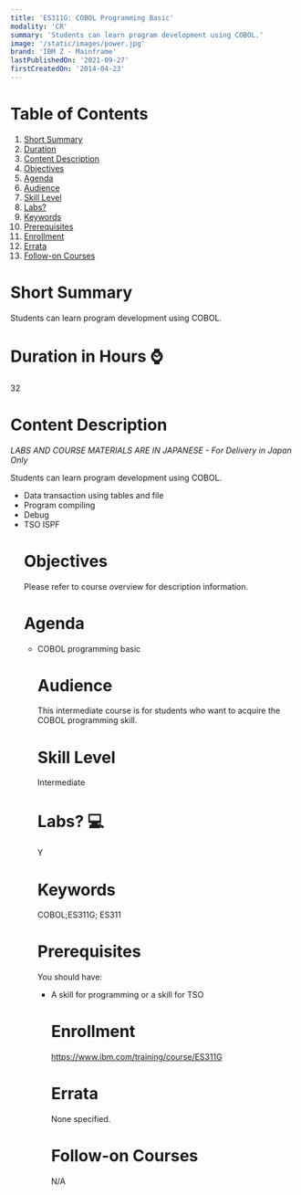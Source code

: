 ```yaml
---
title: 'ES311G: COBOL Programming Basic'
modality: 'CR'
summary: 'Students can learn program development using COBOL.'
image: '/static/images/power.jpg'
brand: 'IBM Z - Mainframe'
lastPublishedOn: '2021-09-27'
firstCreatedOn: '2014-04-23'
---
```

# Table of Contents
1.  [Short Summary](#short-summary)
2.  [Duration](#duration-in-hours-)
3.  [Content Description](#content-description)
4.  [Objectives](#objectives)
5.  [Agenda](#agenda)
6.  [Audience](#audience)
7.  [Skill Level](#skill-level)
8.  [Labs?](#labs-)
9.  [Keywords](#keywords)
10. [Prerequisites](#prerequisites)
11. [Enrollment](#enrollment)
12. [Errata](#errata)
13. [Follow-on Courses](#follow-on-courses)

# Short Summary
Students can learn program development using COBOL.

# Duration in Hours ⌚
32

# Content Description
<p><em>LABS AND COURSE MATERIALS ARE IN JAPANESE - For Delivery in Japan Only</em></p>

<p>Students can learn program development using COBOL.</p>

<ul />
	<li />Data transaction using tables and file
	<li />Program compiling
	<li />Debug
	<li />TSO ISPF


# Objectives
<p>Please refer to course overview for description information.</p>

# Agenda
<ul /><li />COBOL programming basic

# Audience
<p>This intermediate course is for students who want to acquire the COBOL programming skill.</p>

# Skill Level
Intermediate        

# Labs? 💻
Y

# Keywords
COBOL;ES311G; ES311

# Prerequisites
<p>You should have:</p>

<ul />
	<li />A skill for programming or a skill for TSO


# Enrollment
https://www.ibm.com/training/course/ES311G

# Errata
None specified.

# Follow-on Courses
N/A

